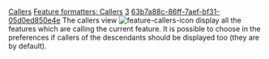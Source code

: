 [[Property:title|Callers]]
[[Property:link_title|Feature formatters: Callers]]
[[Property:weight|3]]
[[Property:uuid|63b7a88c-86ff-7aef-bf31-05d0ed850e4e]]
The callers view  [[Image:feature-callers-icon]]  display all the features which are calling the current feature. It is possible to choose in the preferences if callers of the descendants should be displayed too (they are by default). 

{{seealso|<br/>
[[Clients|Class clients view]]  }}




